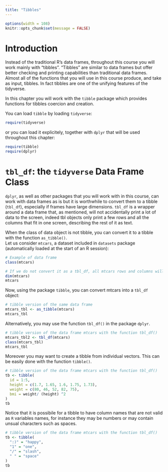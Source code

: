 ```yaml
---
title: "Tibbles"
---
```


```r
options(width = 108)
knitr::opts_chunk$set(message = FALSE)
```


# Introduction

Instead of the traditional R's data frames, throughout this course you will work mainly with "tibbles". "Tibbles" are similar to data frames but offer better checking and printing capabilities than traditional data frames. Almost all of the functions that you will use in this course produce, and take as input, tibbles. In fact tibbles are one of the unifying features of the tidyverse. 

In this chapter you will work with the `tibble` package which provides functions for tibbles coercion and creation.

You can load `tibble` by loading `tidyverse`:

```r
require(tidyverse)
```

or you can load it explicitely, together with `dplyr` that will be used throughout this chapter:

```r
require(tibble)
require(dplyr)
```


# `tbl_df`: the `tidyverse` Data Frame Class

`dplyr`, as well as other packages that you will work with in this course, can work with data frames as is but it is worthwhile to convert them to a tibble (`tbl_df`), especially if frames have large dimensions. `tbl_df` is a wrapper around a data frame that, as mentioned, will not accidentally print a lot of data to the screen, indeed tbl objects only print a few rows and all the columns that fit in one screen, describing the rest of it as text.


When the class of data object is not tibble, you can convert it to a tibble with the function `as_tibble()`.  
Let us consider `mtcars`, a dataset included in `datasets` package (automatically loaded at the start of an R session): 

```r
# Example of data frame
class(mtcars)

# If we do not convert it as a tbl_df, all mtcars rows and columns will be printed when calling mtcars 
dim(mtcars)
mtcars
```

Now, using the package `tibble`, you can convert mtcars into a `tbl_df` object:

```r
# tibble version of the same data frame 
mtcars_tbl <- as_tibble(mtcars)
mtcars_tbl
```

Alternatively, you may use the function `tbl_df()`  in the package `dplyr`.

```r
# tibble version of the data frame mtcars with the function tbl_df()
mtcars_tbl2 <- tbl_df(mtcars)
class(mtcars_tbl)
mtcars_tbl
```

Moreover you may want to create a tibble from individual vectors. This can be easily done with the function `tibble()`.

```r
# tibble version of the data frame mtcars with the function tbl_df()
tb <- tibble(
  id = 1:5,
  height = c(1.7, 1.65, 1.6, 1.75, 1.73),
  weight = c(80, 46, 52, 82, 75),
  bmi = weight/ (height) ^2
)
tb
```

Notice that it is possibile for a tibble to have column names that are not valid as `R` variables names, for instance they may be numbers or may contain unsual characters such as spaces.

```r
# tibble version of the data frame mtcars with the function tbl_df()
tb <- tibble(
  ":)" = "happy",
  "1" = "one",
  "/" = "slash",
  " " = "space"
)
tb
```
